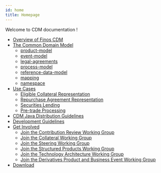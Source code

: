 ```yaml
---
id: home
title: Homepage
---
```


Welcome to CDM documentation !

* [Overview of Finos CDM](/docs/6.0.0-dev.52/cdm-overview)
* [The Common Domain Model](/docs/6.0.0-dev.52/common-domain-model)
    - [product-model](/docs/6.0.0-dev.52/product-model)
    - [event-model](/docs/6.0.0-dev.52/event-model)
    - [legal-agreements](/docs/6.0.0-dev.52/legal-agreements)
    - [process-model](/docs/6.0.0-dev.52/process-model)
    - [reference-data-model](/docs/6.0.0-dev.52/reference-data-model)
    - [mapping](/docs/6.0.0-dev.52/mapping)
    - [namespace](/docs/6.0.0-dev.52/namespace)
* [Use Cases](/docs/6.0.0-dev.52/use-cases)
    - [Eligible Collateral Representation](/docs/6.0.0-dev.52/eligible-collateral-representation)
    - [Repurchase Agreement Representation](/docs/6.0.0-dev.52/repurchase-agreement-representation)
    - [Securities Lending](/docs/6.0.0-dev.52/securities-lending)
    - [Pre-trade Processing](/docs/6.0.0-dev.52/pre-trade-processing)
* [CDM Java Distribution Guidelines](/docs/6.0.0-dev.52/cdm-guidelines)
* [Development Guidelines](/docs/6.0.0-dev.52/contribution)
* [Get Involved](/docs/6.0.0-dev.52/get-involved)
    - [Join the Contribution Review Working Group](/docs/6.0.0-dev.52/CDM-Contribution-Review-WG)
    - [Join the Collateral Working Group](/docs/6.0.0-dev.52/CDM-Collateral-WG)
    - [Join the Steering Working Group](/docs/6.0.0-dev.52/CDM-Steering-WG)
    - [Join the Structured Products Working Group](/docs/6.0.0-dev.52/CDM-Structured-Products-WG)
    - [Join the Technology Architecture Working Group](/docs/6.0.0-dev.52/CDM-Technology-Architecture-WG)
    - [Join the Derivatives Product and Business Event Working Group](/docs/6.0.0-dev.52/CDM-Derivatives-Product-and-Business-Event-WG)
* [Download](/docs/6.0.0-dev.52/download)
